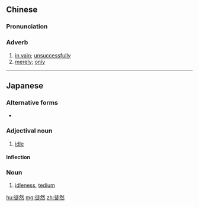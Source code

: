 ==Chinese==
{{zh-forms}}

===Pronunciation===
{{zh-pron
|m=túrán
|c=tou4 jin4
|h=pfs=thù-yèn
|cat=adv
}}

===Adverb===
{{zh-adv}}

# [[in vain]]; [[unsuccessfully]]
# [[merely]]; [[only]]

----

==Japanese==
{{ja-kanjitab|と|ぜん|yomi=on}}

===Alternative forms===
* {{l|ja|つれづれ|tr=tsurezure}}

===Adjectival noun===
{{ja-adj|infl=な|とぜん}}

# [[idle]]

====Inflection====
{{ja-na|とぜん}}

===Noun===
{{ja-noun|とぜん}}

# [[idleness]], [[tedium]]

[[hu:徒然]]
[[mg:徒然]]
[[zh:徒然]]